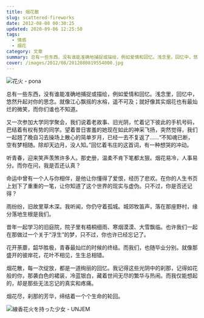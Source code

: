 ```yaml
---
title: 烟花散
slug: scattered-fireworks
date: 2012-08-08 00:30:25
updated: 2020-09-06 12:25:50
tags:
  - 情感
  - 烟花
category: 文章
summary: 总有一些东西，没有谁能准确地捕捉或描绘，例如爱情和回忆。浅念里，回忆中，悠然升起对你的思念。就像江心飘摇的水榕，遥不可及；就好像其实烟花也有最灿烂的微笑，而你们谁也不知道。
cover: /images/2012/08/2012080819554000.jpg
---
```


![花火 - pona](/images/2012/08/2012080819561600.jpg)

<MusicPlayer netease={496869422} />

总有一些东西，没有谁能准确地捕捉或描绘，例如爱情和回忆。浅念里，回忆中，悠然升起对你的思念。就像江心飘摇的水榕，遥不可及；就好像其实烟花也有最灿烂的微笑，而你们谁也不知道。

又一次参加大学同学聚会，我们说着老故事、旧光阴，忙着记下彼此的手机号码，巴结着有权有势的同学。望着昔日害羞的她现在如此的神采飞扬，突然觉得，我们一起翘了晚自习去操场上散心的简单岁月，已经一去不复返了……“不知魂已断，空有梦相随。除却天边月，没人知。”回忆着韦庄的这首词，有一种想哭的冲动。

听青春，迎来笑声羡煞许多人。那史册，温柔不肯下笔都太狠。烟花易冷，人事易分。而你在问，我是否还认真？

命运中曾有一个人与你相伴，是他让你懂得了爱恨，经历了悲欢。在你的人生书页上划下了重重的一笔，让你知道了这个世界的现实与虚伪。只不过，你是否还记得？

雨纷纷，旧故里草木深。我听闻，你仍守着孤城。城郊牧笛声，落在那座野村，缘分落地生根是我们。

昔年一起学习的旧庭院，院子里有梧桐细雨、寒烟漠漠、大雪飘临。也许我们一起在那做过一个关于“浮生”的梦，只不过，你也许已经忘记了。

花开荼蘼，韶华胜极，青春最灿烂的时候的终结。而我们，也随毕业分别。就像那盛开的彼岸花，花叶不相见，生生总相错。

烟花散，每一次绽放，都是一道绚丽的回忆。我记得这些光阴中的刹那，记得如花般的你，那袭白色的裙装，冷蓝银白，藏着世间无尽的繁华与热闹。而我仅能想起的，却是那些无法忘记的真实和疼痛。

烟花尽，刹那的芳华，缔结着一个个生命的轮回。

![線香花火を持った少女 - UNJEM](/images/2012/08/2012080819562000.jpg)
